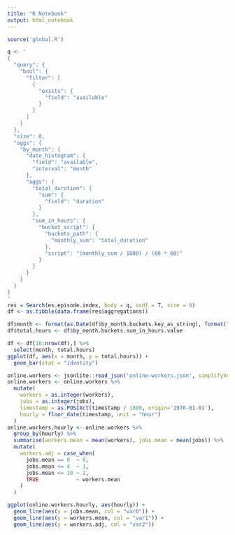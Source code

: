 ```yaml
---
title: "R Notebook"
output: html_notebook
---
```


```r
source('global.R')
```

```r
q <- '
{
  "query": {
    "bool": {
      "filter": [
        {
          "exists": {
            "field": "available"
          }
        }
      ]
    }
  },
  "size": 0,
  "aggs": {
    "by_month": {
      "date_histogram": {
        "field": "available",
        "interval": "month"
      },
      "aggs": {
        "total_duration": {
          "sum": {
            "field": "duration"
          }
        },
        "sum_in_hours": {
          "bucket_script": {
            "buckets_path": {
              "monthly_sum": "total_duration"
            },
            "script": "(monthly_sum / 1000) / (60 * 60)"
          }
        }
      }
    }
  }
}
'
res = Search(es.episode.index, body = q, asdf = T, size = 0)
df <- as.tibble(data.frame(res$aggregations))

```

```r
df$month <- format(as.Date(df$by_month.buckets.key_as_string), format("%Y-%m"))
df$total.hours <- df$by_month.buckets.sum_in_hours.value
```

```r
df <- df[16:nrow(df),] %>%
  select(month, total.hours)
ggplot(df, aes(x = month, y = total.hours)) +
  geom_bar(stat = "identity")
```

```r
online.workers <- jsonlite::read_json('online-workers.json', simplifyVector = T)
online.workers <- online.workers %>%
  mutate(
    workers = as.integer(workers),
    jobs = as.integer(jobs),
    timestamp = as.POSIXct(timestamp / 1000, origin='1970-01-01'),
    hourly = floor_date(timestamp, unit = "hour")
  )
online.workers.hourly <- online.workers %>%
  group_by(hourly) %>%
  summarise(workers.mean = mean(workers), jobs.mean = mean(jobs)) %>%
  mutate(
    workers.adj = case_when(
      jobs.mean == 0  ~ 0,
      jobs.mean <= 4  ~ 1,
      jobs.mean <= 10 ~ 2,
      TRUE            ~ workers.mean
    )
  )
```

```r
ggplot(online.workers.hourly, aes(hourly)) +
  geom_line(aes(y = jobs.mean, col = "var0")) +
  geom_line(aes(y = workers.mean, col = "var1")) +
  geom_line(aes(y = workers.adj, col = "var2"))

```

